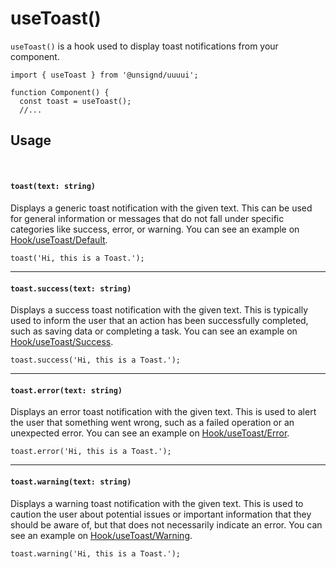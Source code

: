 
<Meta of={UseToastStories} />

# useToast()

`useToast()` is a hook used to display toast notifications from your component.

```tsx
import { useToast } from '@unsignd/uuuui';

function Component() {
  const toast = useToast();
  //...
```

## Usage

<br />

#### `toast(text: string)`

Displays a generic toast notification with the given text. This can be used for general information or messages that do not fall under specific categories like success, error, or warning. You can see an example on [<ins>Hook/useToast/Default</ins>](/story/hook-usetoast--default).

```tsx
toast('Hi, this is a Toast.');
```

<hr />

#### `toast.success(text: string)`

Displays a success toast notification with the given text. This is typically used to inform the user that an action has been successfully completed, such as saving data or completing a task. You can see an example on [<ins>Hook/useToast/Success</ins>](/story/hook-usetoast--success).

```tsx
toast.success('Hi, this is a Toast.');
```

<hr />

#### `toast.error(text: string)`

Displays an error toast notification with the given text. This is used to alert the user that something went wrong, such as a failed operation or an unexpected error. You can see an example on [<ins>Hook/useToast/Error</ins>](/story/hook-usetoast--error).

```tsx
toast.error('Hi, this is a Toast.');
```

<hr />

#### `toast.warning(text: string)`

Displays a warning toast notification with the given text. This is used to caution the user about potential issues or important information that they should be aware of, but that does not necessarily indicate an error. You can see an example on [<ins>Hook/useToast/Warning</ins>](/story/hook-usetoast--warning).

```tsx
toast.warning('Hi, this is a Toast.');
```
